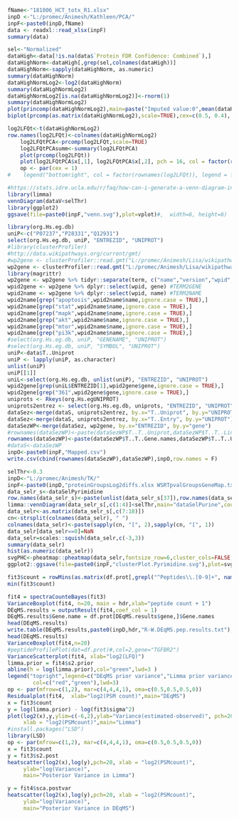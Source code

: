 ```r
fName<-"181006_HCT_totx_R1.xlsx"
inpD <-"L:/promec/Animesh/Kathleen/PCA/"
inpF<-paste0(inpD,fName)
data <- readxl::read_xlsx(inpF)
summary(data)
```
```r
sel<-"Normalized"
dataHigh<-data[!is.na(data$`Protein FDR Confidence: Combined`),]
dataHighNorm<-dataHigh[,grep(sel,colnames(dataHigh))]
dataHighNorm<-sapply(dataHighNorm, as.numeric)
summary(dataHighNorm)
dataHighNormLog2<-log2(dataHighNorm)
summary(dataHighNormLog2)
dataHighNormLog2[is.na(dataHighNormLog2)]<-rnorm(1)
summary(dataHighNormLog2)
plot(princomp(dataHighNormLog2),main=paste("Imputed value:0",mean(dataHighNormLog2),"sd:",sd(dataHighNormLog2)))
biplot(prcomp(as.matrix(dataHighNormLog2),scale=TRUE),cex=c(0.5, 0.4), xlab=NULL,arrow.len = 0)
```

```r
log2LFQt<-t(dataHighNormLog2)
row.names(log2LFQt)<-colnames(dataHighNormLog2)
    log2LFQtPCA<-prcomp(log2LFQt,scale=TRUE)
    log2LFQtPCAsumm<-summary(log2LFQtPCA)
    plot(prcomp(log2LFQt))
    plot(log2LFQtPCA$x[,1], log2LFQtPCA$x[,2], pch = 16, col = factor(rownames(log2LFQt)),xlab = paste0("PC1 (", round(100*log2LFQtPCAsumm$importance[2,1],1), "%)"), ylab = paste0("PC2 (", round(100*log2LFQtPCAsumm$importance[2,2],1), "%)"),main=paste("PCA 1/2 with 0 containing proteinGroups imputed","\nProtein groups", dim(log2LFQt)[2],"across samples",dim(log2LFQt)[1]))
    op <- par(cex = 1)
#    legend("bottomright", col = factor(rownames(log2LFQt)), legend = factor(rownames(log2LFQt)), pch = 16)
```


```r
#https://stats.idre.ucla.edu/r/faq/how-can-i-generate-a-venn-diagram-in-r/
library(limma)
vennDiagram(dataV<selThr)
library(ggplot2)
ggsave(file=paste0(inpF,"venn.svg"),plot=vplot)#,  width=6, height=6)
```

```r
library(org.Hs.eg.db)
uniP<-c("P07237","P28331","Q12931")
select(org.Hs.eg.db, uniP, "ENTREZID", "UNIPROT")
#library(clusterProfiler)
#http://data.wikipathways.org/current/gmt/
#wp2gene <- clusterProfiler::read.gmt("L:/promec/Animesh/Lisa/wikipathways-20191010-gmt-Homo_sapiens.gmt")
wp2gene <- clusterProfiler::read.gmt("L:/promec/Animesh/Lisa/wikipathways-20201010-gmt-Homo_sapiens.gmt")
library(magrittr)
wp2gene <- wp2gene %>% tidyr::separate(term, c("name","version","wpid","org"), "%")
wpid2gene <- wp2gene %>% dplyr::select(wpid, gene) #TERM2GENE
wpid2name <- wp2gene %>% dplyr::select(wpid, name) #TERM2NAME
wpid2name[grep("apoptosis",wpid2name$name,ignore.case = TRUE),]
wpid2name[grep("stat",wpid2name$name,ignore.case = TRUE),]
wpid2name[grep("mapk",wpid2name$name,ignore.case = TRUE),]
wpid2name[grep("akt",wpid2name$name,ignore.case = TRUE),]
wpid2name[grep("mtor",wpid2name$name,ignore.case = TRUE),]
wpid2name[grep("pi3k",wpid2name$name,ignore.case = TRUE),]
#select(org.Hs.eg.db, uniP, "GENENAME", "UNIPROT")
#select(org.Hs.eg.db, uniP, "SYMBOL", "UNIPROT")
uniP<-data$T..Uniprot
uniP <- lapply(uniP, as.character)
unlist(uniP)
uniP[[1]]
uniL<-select(org.Hs.eg.db, unlist(uniP), "ENTREZID", "UNIPROT")
wpid2gene[grep(uniL$ENTREZID[1],wpid2gene$gene,ignore.case = TRUE),]
wpid2gene[grep("361",wpid2gene$gene,ignore.case = TRUE),]
uniprots <- Rkeys(org.Hs.egUNIPROT)
uniprots2entrez <- select(org.Hs.eg.db, uniprots, "ENTREZID", "UNIPROT")
dataSez<-merge(dataS, uniprots2entrez, by.x="T..Uniprot", by.y="UNIPROT")
dataSez<-merge(dataS, uniprots2entrez, by.x="T..Entry", by.y="UNIPROT")
dataSezWP<-merge(dataSez, wp2gene, by.x="ENTREZID", by.y="gene")
#rownames(dataSezWP)<-paste(dataSezWP$T..T..Uniprot,dataSezWP$T..T..Line,dataSezWP$name,dataSezWP$ENTREZID,sep = "_")
rownames(dataSezWP)<-paste(dataSezWP$T..T..Gene.names,dataSezWP$T..T..Uniprot,dataSezWP$T..T..Line,dataSezWP$ENTREZID,dataSezWP$name,sep = ";")
#dataS<-dataSezWP
inpO<-paste0(inpF,"Mapped.csv")
write.csv(cbind(rownames(dataSezWP),dataSezWP),inpO,row.names = F)
```

```r
selThr<-0.3
inpD<-"L:/promec/Animesh/TK/"
inpF<-paste0(inpD,"proteinGroupsLog2diffs.xlsx WSRTpvalGroupsGeneMap.txt")
data_selr_s<-dataSelPyrimidine
row.names(data_selr_s)<-paste(unlist(data_selr_s[37]),row.names(data_selr_s),sep="_")
limma::vennDiagram(data_selr_s[,c(1:4)]<selThr,main="dataSelPurine",counts.col = "red")
data_selr<-as.matrix(data_selr_s[,c(7:18)])
cn<-strsplit(colnames(data_selr), " ")
colnames(data_selr)<-paste(sapply(cn, "[", 2),sapply(cn, "[", 1))
data_selr[data_selr==0]=NaN
data_selr=scales::squish(data_selr,c(-3,3))
summary(data_selr)
hist(as.numeric(data_selr))
svgPHC<-pheatmap::pheatmap(data_selr,fontsize_row=6,cluster_cols=FALSE,cluster_rows=F)#TRUE)
ggplot2::ggsave(file=paste0(inpF,"clusterPlot.Pyrimidine.svg"),plot=svgPHC)#,  
```



```r
fit3$count = rowMins(as.matrix(df.prot[,grepl("^Peptides\\.[0-9]+", names(df.prot))]))+1
min(fit3$count)

fit4 = spectraCounteBayes(fit3)
VarianceBoxplot(fit4, n=20, main = hdr,xlab="peptide count + 1")
DEqMS.results = outputResult(fit4,coef_col = 1)
DEqMS.results$Gene.name = df.prot[DEqMS.results$gene,]$Gene.names
head(DEqMS.results)
write.table(DEqMS.results,paste0(inpD,hdr,"R-W.DEqMS.pep.results.txt"),sep = "\t",row.names = F,quote=F)
head(DEqMS.results)
VarianceBoxplot(fit4,n=20)
#peptideProfilePlot(dat=df.prot)#,col=2,gene="TGFBR2")
VarianceScatterplot(fit4, xlab="log2(LFQ)")
limma.prior = fit4$s2.prior
abline(h = log(limma.prior),col="green",lwd=3 )
legend("topright",legend=c("DEqMS prior variance","Limma prior variance"),
        col=c("red","green"),lwd=3)
op <- par(mfrow=c(1,2), mar=c(4,4,4,1), oma=c(0.5,0.5,0.5,0))
Residualplot(fit4,  xlab="log2(PSM count)",main="DEqMS")
x = fit3$count
y = log(limma.prior) - log(fit3$sigma^2)
plot(log2(x),y,ylim=c(-6,2),ylab="Variance(estimated-observed)", pch=20, cex=0.5,
     xlab = "log2(PSMcount)",main="Limma")
#install.packages("LSD")
library(LSD)
op <- par(mfrow=c(1,2), mar=c(4,4,4,1), oma=c(0.5,0.5,0.5,0))
x = fit3$count
y = fit3$s2.post
heatscatter(log2(x),log(y),pch=20, xlab = "log2(PSMcount)", 
     ylab="log(Variance)",
     main="Posterior Variance in Limma")

y = fit4$sca.postvar
heatscatter(log2(x),log(y),pch=20, xlab = "log2(PSMcount)",
     ylab="log(Variance)", 
     main="Posterior Variance in DEqMS")

```


